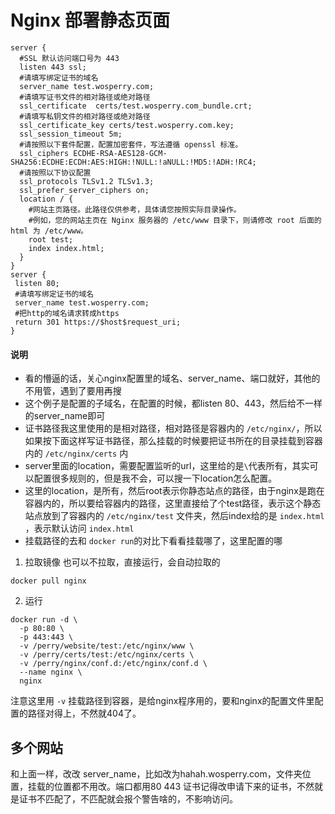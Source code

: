 

# Nginx 部署静态页面

<Tabs>
<TabItem value="conf" label="Nginx 配置">

``` shell
server {
  #SSL 默认访问端口号为 443
  listen 443 ssl;
  #请填写绑定证书的域名
  server_name test.wosperry.com; 
  #请填写证书文件的相对路径或绝对路径
  ssl_certificate  certs/test.wosperry.com_bundle.crt; 
  #请填写私钥文件的相对路径或绝对路径
  ssl_certificate_key certs/test.wosperry.com.key; 
  ssl_session_timeout 5m;
  #请按照以下套件配置，配置加密套件，写法遵循 openssl 标准。
  ssl_ciphers ECDHE-RSA-AES128-GCM-SHA256:ECDHE:ECDH:AES:HIGH:!NULL:!aNULL:!MD5:!ADH:!RC4;
  #请按照以下协议配置
  ssl_protocols TLSv1.2 TLSv1.3;
  ssl_prefer_server_ciphers on;
  location / {
    #网站主页路径。此路径仅供参考，具体请您按照实际目录操作。 
    #例如，您的网站主页在 Nginx 服务器的 /etc/www 目录下，则请修改 root 后面的 html 为 /etc/www。
    root test;
    index index.html;
  }
}
server {
 listen 80;
 #请填写绑定证书的域名
 server_name test.wosperry.com; 
 #把http的域名请求转成https
 return 301 https://$host$request_uri; 
}
```


#### 说明

- 看的懵逼的话，关心nginx配置里的域名、server_name、端口就好，其他的不用管，遇到了要用再搜
- 这个例子是配置的子域名，在配置的时候，都listen 80、443，然后给不一样的server_name即可
- 证书路径我这里使用的是相对路径，相对路径是容器内的 `/etc/nginx/`，所以如果按下面这样写证书路径，那么挂载的时候要把证书所在的目录挂载到容器内的 `/etc/nginx/certs` 内
- server里面的location，需要配置监听的url，这里给的是`\`代表所有，其实可以配置很多规则的，但是我不会，可以搜一下location怎么配置。
- 这里的location，是所有，然后root表示你静态站点的路径，由于nginx是跑在容器内的，所以要给容器内的路径，这里直接给了个test路径，表示这个静态站点放到了容器内的 `/etc/nginx/test` 文件夹，然后index给的是 `index.html` ，表示默认访问 `index.html`
- 挂载路径的去和 `docker run`的对比下看看挂载哪了，这里配置的哪

</TabItem>
<TabItem value="run" label="Docker 运行">

1. 拉取镜像
也可以不拉取，直接运行，会自动拉取的

  ``` shell
  docker pull nginx
  ```

2. 运行

  ``` shell
  docker run -d \
    -p 80:80 \
    -p 443:443 \
    -v /perry/website/test:/etc/nginx/www \
    -v /perry/certs/test:/etc/nginx/certs \
    -v /perry/nginx/conf.d:/etc/nginx/conf.d \
    --name nginx \
    nginx
  ```

注意这里用 `-v` 挂载路径到容器，是给nginx程序用的，要和nginx的配置文件里配置的路径对得上，不然就404了。

</TabItem>
</Tabs>

## 多个网站

和上面一样，改改 server_name，比如改为hahah.wosperry.com，文件夹位置，挂载的位置都不用改。端口都用80 443
证书记得改申请下来的证书，不然就是证书不匹配了，不匹配就会报个警告啥的，不影响访问。


